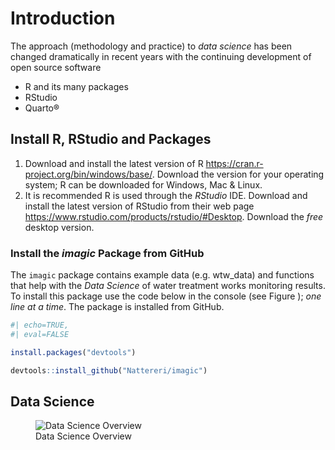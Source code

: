 # Introduction

The approach (methodology and practice) to _data science_ has been changed dramatically in recent years with the continuing development of open source software

* R and its many packages
* RStudio  
* Quarto®


## Install R, RStudio and Packages  

1. Download and install the latest version of R  <https://cran.r-project.org/bin/windows/base/>. Download the version for your operating system; R can be downloaded for Windows, Mac & Linux.    
2. It is recommended R is used through the _RStudio_ IDE. Download and install the latest version of RStudio from their web page <https://www.rstudio.com/products/rstudio/#Desktop>.  Download the _free_ desktop version.

### Install the _imagic_ Package from GitHub

The `imagic` package contains example data (e.g. wtw_data) and functions that help with the _Data Science_ of water treatment works monitoring results. To install this package use the code below in the console (see Figure ); _one line at a time_. The package is installed from GitHub. 

```r
#| echo=TRUE, 
#| eval=FALSE

install.packages("devtools")

devtools::install_github("Nattereri/imagic")


```


## Data Science 

![Data Science Overview](images/DataScienceSchematic.PNG){#fig-dataschem}
